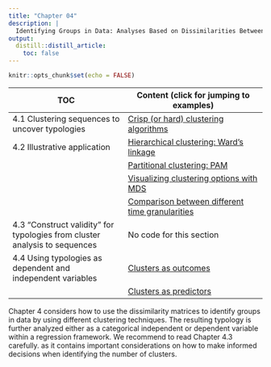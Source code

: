 ```yaml
---
title: "Chapter 04"
description: |
  Identifying Groups in Data: Analyses Based on Dissimilarities Between Sequences
output:
  distill::distill_article:
    toc: false
---
```


```r
knitr::opts_chunk$set(echo = FALSE)
```


| TOC                           | Content (click for jumping to examples)  |
|-------------------------------------|---------------------------------------------|
| 4.1	Clustering sequences to uncover typologies                              | [Crisp (or hard) clustering algorithms](rChapter4-1.html) | 
| 4.2	Illustrative application                                                | [Hierarchical clustering: Ward’s linkage](rChapter4-2.html) | 
|                                                                             | [Partitional clustering: PAM](rChapter4-2.html) |
|                                                                             | [Visualizing clustering options with MDS](rChapter4-2.html) |
|                                                                             | [Comparison between different time granularities](rChapter4-2.html) |
| 4.3	“Construct validity” for typologies from cluster analysis to sequences  | No code for this section |
| 4.4	Using typologies as dependent and independent variables                 | [Clusters as outcomes](rChapter4-4.html) | 
|                                                                             | [Clusters as predictors](rChapter4-4.html) | 


Chapter 4 considers how to use the dissimilarity matrices to identify groups in data by using different clustering techniques. The resulting typology is further analyzed either as a categorical independent or dependent variable within a regression framework. We recommend to read Chapter 4.3 carefully. as it contains important considerations on how to make informed decisions when identifying the number of clusters.
